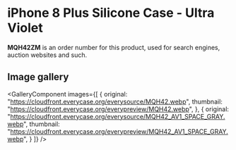 
# iPhone 8 Plus Silicone Case - Ultra Violet

<Callout type='info' emoji='👉🏻'>**MQH42ZM** is an order number for this product, used for search engines, auction websites and such.</Callout>

## Image gallery

<GalleryComponent
    images={[
      {
        original: "https://cloudfront.everycase.org/everysource/MQH42.webp",
        thumbnail: "https://cloudfront.everycase.org/everypreview/MQH42.webp",
      },
      {
        original: "https://cloudfront.everycase.org/everysource/MQH42_AV1_SPACE_GRAY.webp",
        thumbnail: "https://cloudfront.everycase.org/everypreview/MQH42_AV1_SPACE_GRAY.webp",
      }
    ]}
  />

